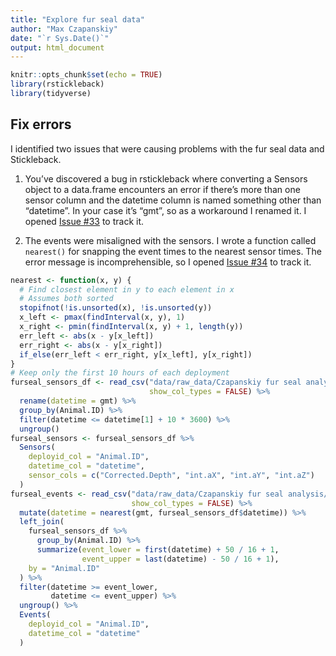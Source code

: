 ```yaml
---
title: "Explore fur seal data"
author: "Max Czapanskiy"
date: "`r Sys.Date()`"
output: html_document
---
```


```r
knitr::opts_chunk$set(echo = TRUE)
library(rstickleback)
library(tidyverse)
```

## Fix errors

I identified two issues that were causing problems with the fur seal data and Stickleback.

1. You've discovered a bug in rstickleback where converting a Sensors object to a data.frame encounters an error if there's more than one sensor column and the datetime column is named something other than "datetime". In your case it's "gmt", so as a workaround I renamed it. I opened [Issue #33](https://github.com/FlukeAndFeather/rstickleback/issues/33) to track it.

2. The events were misaligned with the sensors. I wrote a function called `nearest()` for snapping the event times to the nearest sensor times. The error message is incomprehensible, so I opened [Issue #34](https://github.com/FlukeAndFeather/rstickleback/issues/34) to track it.

```r
nearest <- function(x, y) {
  # Find closest element in y to each element in x
  # Assumes both sorted
  stopifnot(!is.unsorted(x), !is.unsorted(y))
  x_left <- pmax(findInterval(x, y), 1)
  x_right <- pmin(findInterval(x, y) + 1, length(y))
  err_left <- abs(x - y[x_left])
  err_right <- abs(x - y[x_right])
  if_else(err_left < err_right, y[x_left], y[x_right])
}
# Keep only the first 10 hours of each deployment
furseal_sensors_df <- read_csv("data/raw_data/Czapanskiy fur seal analysis/test.accel2.csv",
                               show_col_types = FALSE) %>% 
  rename(datetime = gmt) %>% 
  group_by(Animal.ID) %>% 
  filter(datetime <= datetime[1] + 10 * 3600) %>% 
  ungroup()
furseal_sensors <- furseal_sensors_df %>% 
  Sensors(
    deployid_col = "Animal.ID",
    datetime_col = "datetime",
    sensor_cols = c("Corrected.Depth", "int.aX", "int.aY", "int.aZ")
  )
furseal_events <- read_csv("data/raw_data/Czapanskiy fur seal analysis/test.events2.csv",
                           show_col_types = FALSE) %>% 
  mutate(datetime = nearest(gmt, furseal_sensors_df$datetime)) %>% 
  left_join(
    furseal_sensors_df %>% 
      group_by(Animal.ID) %>% 
      summarize(event_lower = first(datetime) + 50 / 16 + 1,
                event_upper = last(datetime) - 50 / 16 + 1),
    by = "Animal.ID"
  ) %>% 
  filter(datetime >= event_lower,
         datetime <= event_upper) %>% 
  ungroup() %>% 
  Events(
    deployid_col = "Animal.ID",
    datetime_col = "datetime"
  )
```

